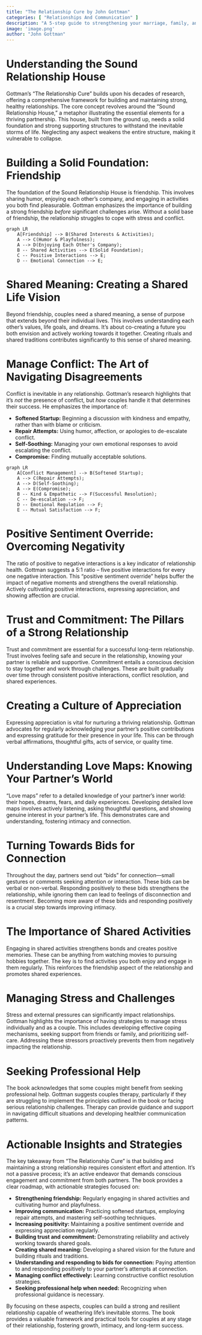 ```yaml
---
title: "The Relationship Cure by John Gottman"
categories: [ "Relationships And Communication" ]
description: "A 5-step guide to strengthening your marriage, family, and friendships"
image: 'image.png'
author: "John Gottman"
---
```

# Understanding the Sound Relationship House

Gottman's "The Relationship Cure" builds upon his decades of research, offering a comprehensive framework for building and maintaining strong, healthy relationships.  The core concept revolves around the "Sound Relationship House," a metaphor illustrating the essential elements for a thriving partnership.  This house, built from the ground up, needs a solid foundation and strong supporting structures to withstand the inevitable storms of life.  Neglecting any aspect weakens the entire structure, making it vulnerable to collapse.

# Building a Solid Foundation: Friendship

The foundation of the Sound Relationship House is friendship.  This involves sharing humor, enjoying each other's company, and engaging in activities you both find pleasurable.  Gottman emphasizes the importance of building a strong friendship *before* significant challenges arise.  Without a solid base of friendship, the relationship struggles to cope with stress and conflict.

```mermaid
graph LR
    A[Friendship] --> B(Shared Interests & Activities);
    A --> C(Humor & Playfulness);
    A --> D(Enjoying Each Other's Company);
    B -- Shared Activities --> E(Solid Foundation);
    C -- Positive Interactions --> E;
    D -- Emotional Connection --> E;
```

#  Shared Meaning: Creating a Shared Life Vision

Beyond friendship, couples need a shared meaning, a sense of purpose that extends beyond their individual lives.  This involves understanding each other's values, life goals, and dreams.  It's about co-creating a future you both envision and actively working towards it together.  Creating rituals and shared traditions contributes significantly to this sense of shared meaning.

# Manage Conflict: The Art of Navigating Disagreements

Conflict is inevitable in any relationship.  Gottman's research highlights that it's *not* the presence of conflict, but *how* couples handle it that determines their success.  He emphasizes the importance of:

* **Softened Startup:** Beginning a discussion with kindness and empathy, rather than with blame or criticism.
* **Repair Attempts:** Using humor, affection, or apologies to de-escalate conflict.
* **Self-Soothing:**  Managing your own emotional responses to avoid escalating the conflict.
* **Compromise:**  Finding mutually acceptable solutions.


```mermaid
graph LR
    A[Conflict Management] --> B(Softened Startup);
    A --> C(Repair Attempts);
    A --> D(Self-Soothing);
    A --> E(Compromise);
    B -- Kind & Empathetic --> F(Successful Resolution);
    C -- De-escalation --> F;
    D -- Emotional Regulation --> F;
    E -- Mutual Satisfaction --> F;
```


#  Positive Sentiment Override:  Overcoming Negativity

The ratio of positive to negative interactions is a key indicator of relationship health.  Gottman suggests a 5:1 ratio – five positive interactions for every one negative interaction.  This "positive sentiment override" helps buffer the impact of negative moments and strengthens the overall relationship.  Actively cultivating positive interactions, expressing appreciation, and showing affection are crucial.

#  Trust and Commitment: The Pillars of a Strong Relationship

Trust and commitment are essential for a successful long-term relationship.  Trust involves feeling safe and secure in the relationship, knowing your partner is reliable and supportive.  Commitment entails a conscious decision to stay together and work through challenges.  These are built gradually over time through consistent positive interactions, conflict resolution, and shared experiences.


#  Creating a Culture of Appreciation

Expressing appreciation is vital for nurturing a thriving relationship.  Gottman advocates for regularly acknowledging your partner’s positive contributions and expressing gratitude for their presence in your life. This can be through verbal affirmations, thoughtful gifts, acts of service, or quality time.

#  Understanding Love Maps:  Knowing Your Partner's World

"Love maps" refer to a detailed knowledge of your partner's inner world: their hopes, dreams, fears, and daily experiences.  Developing detailed love maps involves actively listening, asking thoughtful questions, and showing genuine interest in your partner's life.  This demonstrates care and understanding, fostering intimacy and connection.


#  Turning Towards Bids for Connection

Throughout the day, partners send out "bids" for connection—small gestures or comments seeking attention or interaction.  These bids can be verbal or non-verbal.  Responding positively to these bids strengthens the relationship, while ignoring them can lead to feelings of disconnection and resentment.  Becoming more aware of these bids and responding positively is a crucial step towards improving intimacy.

#  The Importance of Shared Activities

Engaging in shared activities strengthens bonds and creates positive memories. These can be anything from watching movies to pursuing hobbies together. The key is to find activities you both enjoy and engage in them regularly.  This reinforces the friendship aspect of the relationship and promotes shared experiences.


#  Managing Stress and Challenges

Stress and external pressures can significantly impact relationships.  Gottman highlights the importance of having strategies to manage stress individually and as a couple.  This includes developing effective coping mechanisms, seeking support from friends or family, and prioritizing self-care.  Addressing these stressors proactively prevents them from negatively impacting the relationship.



#  Seeking Professional Help

The book acknowledges that some couples might benefit from seeking professional help.  Gottman suggests couples therapy, particularly if they are struggling to implement the principles outlined in the book or facing serious relationship challenges.  Therapy can provide guidance and support in navigating difficult situations and developing healthier communication patterns.


#  Actionable Insights and Strategies

The key takeaway from "The Relationship Cure" is that building and maintaining a strong relationship requires consistent effort and attention.  It's not a passive process; it's an active endeavor that demands conscious engagement and commitment from both partners. The book provides a clear roadmap, with actionable strategies focused on:


* **Strengthening friendship:** Regularly engaging in shared activities and cultivating humor and playfulness.
* **Improving communication:** Practicing softened startups, employing repair attempts, and mastering self-soothing techniques.
* **Increasing positivity:** Maintaining a positive sentiment override and expressing appreciation regularly.
* **Building trust and commitment:**  Demonstrating reliability and actively working towards shared goals.
* **Creating shared meaning:** Developing a shared vision for the future and building rituals and traditions.
* **Understanding and responding to bids for connection:** Paying attention to and responding positively to your partner's attempts at connection.
* **Managing conflict effectively:** Learning constructive conflict resolution strategies.
* **Seeking professional help when needed:**  Recognizing when professional guidance is necessary.


By focusing on these aspects, couples can build a strong and resilient relationship capable of weathering life’s inevitable storms.  The book provides a valuable framework and practical tools for couples at any stage of their relationship, fostering growth, intimacy, and long-term success.

